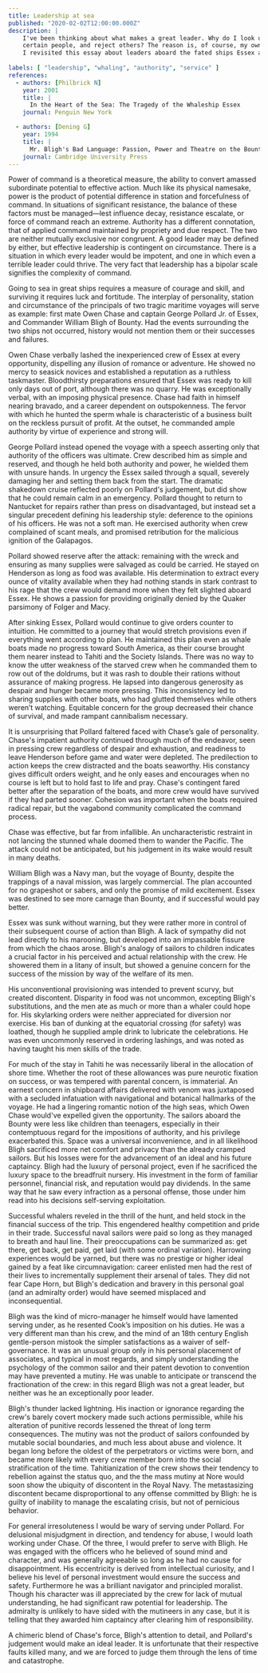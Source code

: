 ```yaml
---
title: Leadership at sea
published: "2020-02-02T12:00:00.000Z"
description: |
    I've been thinking about what makes a great leader. Why do I look up to
    certain people, and reject others? The reason is, of course, my own fallibility. 
    I revisited this essay about leaders aboard the fated ships Essex and Bounty.
    
labels: [ "leadership", "whaling", "authority", "service" ]
references:
  - authors: [Philbrick N]
    year: 2001
    title: |
      In the Heart of the Sea: The Tragedy of the Whaleship Essex
    journal: Penguin New York

  - authors: [Dening G]
    year: 1994
    title: |
      Mr. Bligh's Bad Language: Passion, Power and Theatre on the Bounty
    journal: Cambridge University Press
---
```


Power of command is a theoretical measure, the ability to convert amassed subordinate potential to effective action. Much like its physical namesake, power is the product of potential difference in station and forcefulness of command. In situations of significant resistance, the balance of these factors must be managed—lest influence decay, resistance escalate, or force of command reach an extreme. Authority has a different connotation, that of applied command maintained by propriety and due respect. The two are neither mutually exclusive nor congruent. A good leader may be defined by either, but effective leadership is contingent on circumstance. There is a situation in which every leader would be impotent, and one in which even a terrible leader could thrive. The very fact that leadership has a bipolar scale signifies the complexity of command. 

Going to sea in great ships requires a measure of courage and skill, and surviving it requires luck and fortitude. The interplay of personality, station and circumstance of the principals of two tragic maritime voyages will serve as example: first mate Owen Chase and captain George Pollard Jr. of Essex, and Commander William Bligh of Bounty. Had the events surrounding the two ships not occurred, history would not mention them or their successes and failures.

Owen Chase verbally lashed the inexperienced crew of Essex at every opportunity, dispelling any illusion of romance or adventure. He showed no mercy to seasick novices and established a reputation as a ruthless taskmaster. Bloodthirsty preparations ensured that Essex was ready to kill only days out of port, although there was no quarry. He was exceptionally verbal, with an imposing physical presence. Chase had faith in himself nearing bravado, and a career dependent on outspokenness. The fervor with which he hunted the sperm whale is characteristic of a business built on the reckless pursuit of profit. At the outset, he commanded ample authority by virtue of experience and strong will. 

George Pollard instead opened the voyage with a speech asserting only that authority of the officers was ultimate. Crew described him as simple and reserved, and though he held both authority and power, he wielded them with unsure hands. In urgency the Essex sailed through a squall, severely damaging her and setting them back from the start. The dramatic shakedown cruise reflected poorly on Pollard's judgement, but did show that he could remain calm in an emergency. Pollard thought to return to Nantucket for repairs rather than press on disadvantaged, but instead set a singular precedent defining his leadership style: deference to the opinions of his officers. He was not a soft man. He exercised authority when crew complained of scant meals, and promised retribution for the malicious ignition of the Galapagos. 

Pollard showed reserve after the attack: remaining with the wreck and ensuring as many supplies were salvaged as could be carried. He stayed on Henderson as long as food was available. His determination to extract every ounce of vitality available when they had nothing stands in stark contrast to his rage that the crew would demand more when they felt slighted aboard Essex. He shows a passion for providing originally denied by the Quaker parsimony of Folger and Macy. 

After sinking Essex, Pollard would continue to give orders counter to intuition. He committed to a journey that would stretch provisions even if everything went according to plan. He maintained this plan even as whale boats made no progress toward South America, as their course brought them nearer instead to Tahiti and the Society Islands. There was no way to know the utter weakness of the starved crew when he commanded them to row out of the doldrums, but it was rash to double their rations without assurance of making progress. He lapsed into dangerous generosity as despair and hunger became more pressing. This inconsistency led to sharing supplies with other boats, who had glutted themselves while others weren’t watching. Equitable concern for the group decreased their chance of survival, and made rampant cannibalism necessary.

It is unsurprising that Pollard faltered faced with Chase’s gale of personality. Chase's impatient authority continued through much of the endeavor, seen in pressing crew regardless of despair and exhaustion, and readiness to leave Henderson before game and water were depleted. The predilection to action keeps the crew distracted and the boats seaworthy. His constancy gives difficult orders weight, and he only eases and encourages when no course is left but to hold fast to life and pray. Chase's contingent fared better after the separation of the boats, and more crew would have survived if they had parted sooner. Cohesion was important when the boats required radical repair, but the vagabond community complicated the command process. 

Chase was effective, but  far from infallible. An uncharacteristic restraint in not lancing the stunned whale doomed them to wander the Pacific. The attack could not be anticipated, but his judgement in its wake would result in many deaths. 

William Bligh was a Navy man, but the voyage of Bounty, despite the trappings of a naval mission, was largely commercial. The plan accounted for no grapeshot or sabers, and only the promise of mild excitement. Essex was destined to see more carnage than Bounty, and if successful would pay better.

Essex was sunk without warning, but they were rather more in control of their subsequent course of action than Bligh. A lack of sympathy did not lead directly to his marooning, but developed into an impassable fissure from which the chaos arose. Bligh's analogy of sailors to children indicates a crucial factor in his perceived and actual relationship with the crew. He showered them in a litany of insult, but showed a genuine concern for the success of the mission by way of the welfare of its men. 

His unconventional provisioning was intended to prevent scurvy, but created discontent. Disparity in food was not uncommon, excepting Bligh's substitutions, and the men ate as much or more than a whaler could hope for. His skylarking orders were neither appreciated for diversion nor exercise. His ban of dunking at the equatorial crossing (for safety) was loathed, though he supplied ample drink to lubricate the celebrations. He was even uncommonly reserved in ordering lashings, and was noted as having taught his men skills of the trade. 

For much of the stay in Tahiti he was necessarily liberal in the allocation of shore time. Whether the root of these allowances was pure neurotic fixation on success, or was tempered with parental concern, is immaterial. An earnest concern in shipboard affairs delivered with venom was juxtaposed with a secluded infatuation with navigational and botanical hallmarks of the voyage. He had a lingering romantic notion of the high seas, which Owen Chase would've expelled given the opportunity. The sailors aboard the Bounty were less like children than teenagers, especially in their contemptuous regard for the impositions of authority, and his privilege exacerbated this. Space was a universal inconvenience, and in all likelihood Bligh sacrificed more net comfort and privacy than the already cramped sailors. But his losses were for the advancement of an ideal and his future captaincy. Bligh had the luxury of personal project, even if he sacrificed the luxury space to the breadfruit nursery. His investment in the form of familiar personnel, financial risk, and reputation would pay dividends. In the same way that he saw every infraction as a personal offense, those under him read into his decisions self-serving exploitation.

Successful whalers reveled in the thrill of the hunt, and held stock in the financial success of the trip. This engendered healthy competition and pride in their trade. Successful naval sailors were paid so long as they managed to breath and haul line. Their preoccupations can be summarized as: get there, get back, get paid, get laid (with some ordinal variation). Harrowing experiences would be yarned, but there was no prestige or higher ideal gained by a feat like circumnavigation: career enlisted men had the rest of their lives to incrementally supplement their arsenal of tales. They did not fear Cape Horn, but Bligh's dedication and bravery in this personal goal (and an admiralty order) would have seemed misplaced and inconsequential.

Bligh was the kind of micro-manager he himself would have lamented serving under, as he resented Cook’s imposition on his duties. He was a very different man than his crew, and the mind of an 18th century English gentle-person mistook the simpler satisfactions as a waiver of self-governance. It was an unusual group only in his personal placement of associates, and typical in most regards, and simply understanding the psychology of the common sailor and their patent devotion to convention may have prevented a mutiny. He was unable to anticipate or transcend the fractionation of the crew: in this regard Bligh was not a great leader, but neither was he an exceptionally poor leader.

Bligh's thunder lacked lightning. His inaction or ignorance regarding the crew's barely covert mockery made such actions permissible, while his alteration of punitive records lessened the threat of long term consequences. The mutiny was not the product of sailors confounded by mutable social boundaries, and much less about abuse and violence. It began long before the oldest of the perpetrators or victims were born, and became more likely with every crew member born into the social stratification of the time. Tahitianization of the crew shows their tendency to rebellion against the status quo, and the the mass mutiny at Nore would soon show the ubiquity of discontent in the Royal Navy. The metastasizing discontent became disproportional to any offense committed by Bligh: he is guilty of inability to manage the escalating crisis, but not of pernicious behavior.

For general irresoluteness I would be wary of serving under Pollard. For delusional misjudgment in direction, and tendency for abuse, I would loath working under Chase. Of the three, I would prefer to serve with Bligh. He was engaged with the officers who he believed of sound mind and character, and was generally agreeable so long as he had no cause for disappointment. His eccentricity is derived from intellectual curiosity, and I believe his level of personal investment would ensure the success and safety. Furthermore he was a brilliant navigator and principled moralist. Though his character was ill appreciated by the crew for lack of mutual understanding, he had significant raw potential for leadership. The admiralty is unlikely to have sided with the mutineers in any case, but it is telling that they awarded him captaincy after clearing him of responsibility.

A chimeric blend of Chase's force, Bligh's attention to detail, and Pollard's judgement would make an ideal leader. It is unfortunate that their respective faults killed many, and we are forced to judge them through the lens of time and catastrophe.
